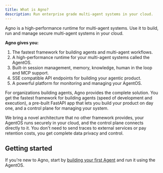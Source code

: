 ```yaml
---
title: What is Agno?
description: Run enterprise grade multi-agent systems in your cloud.
---
```


Agno is a high-performance runtime for multi-agent systems. Use it to build, run and manage secure multi-agent systems in your cloud.

**Agno gives you:**

1. The fastest framework for building agents and multi-agent workflows.
2. A high-performance runtime for your multi-agent systems called the AgentOS.
3. Built-in session management, memory, knowledge, human in the loop and MCP support.
4. SSE compatible API endpoints for building your agentic product.
5. A powerful platform for monitoring and managing your AgentOS.

For organizations building agents, Agno provides the complete solution. You get the fastest framework for building agents (speed of development and execution), a pre-built FastAPI app that lets you build your product on day one, and a control plane for managing your system.

We bring a novel architecture that no other framework provides, your AgentOS runs securely in your cloud, and the control plane connects directly to it. You don't need to send traces to external services or pay retention costs, you get complete data privacy and control.

## Getting started

If you're new to Agno, start by [building your first Agent](/introduction/first-agent) and run it using the AgentOS.
